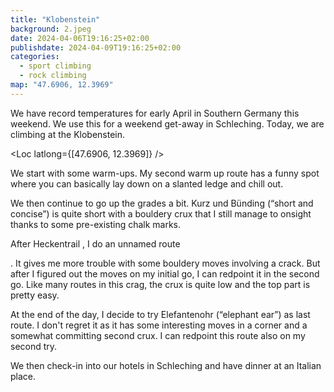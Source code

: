 ```yaml
---
title: "Klobenstein"
background: 2.jpeg
date: 2024-04-06T19:16:25+02:00
publishdate: 2024-04-09T19:16:25+02:00
categories:
  - sport climbing
  - rock climbing
map: "47.6906, 12.3969"
---
```


We have record temperatures for early April in Southern Germany this weekend. We
use this for a weekend get-away in Schleching. Today, we are climbing at the
Klobenstein.

<Loc latlong={[47.6906, 12.3969]} />

We start with some warm-ups. My second warm up route has
a funny spot where you can basically lay down on a slanted ledge and chill out.

<Gallery>
  <Rimg src="1.jpeg" alt="Klobenstein" />
  <Rimg src="2.jpeg" alt="Klobenstein" />
</Gallery>

We then continue to go up the grades a bit. Kurz und Bünding (“short and
concise”) <Grade system="UIAA" value="6+" /> is quite short with a bouldery crux
that I still manage to onsight thanks to some pre-existing chalk marks.

After Heckentrail <Grade system="UIAA" value="6+" />, I do an unnamed route

<Grade system="UIAA" value="7-" />. It gives me more trouble with some bouldery
moves involving a crack. But after I figured out the moves on my initial go, I
can redpoint it in the second go. Like many routes in this crag, the crux is
quite low and the top part is pretty easy.

At the end of the day, I decide to try Elefantenohr (“elephant ear”) <Grade
system="UIAA" value="7-" /> as last route. I don't regret it as it has some
interesting moves in a corner and a somewhat committing second crux. I can
redpoint this route also on my second try.

<Rimg src="3.jpeg" caption="Elefantenohr" />

We then check-in into our hotels in Schleching and have dinner at an Italian
place.

<Nextday />
